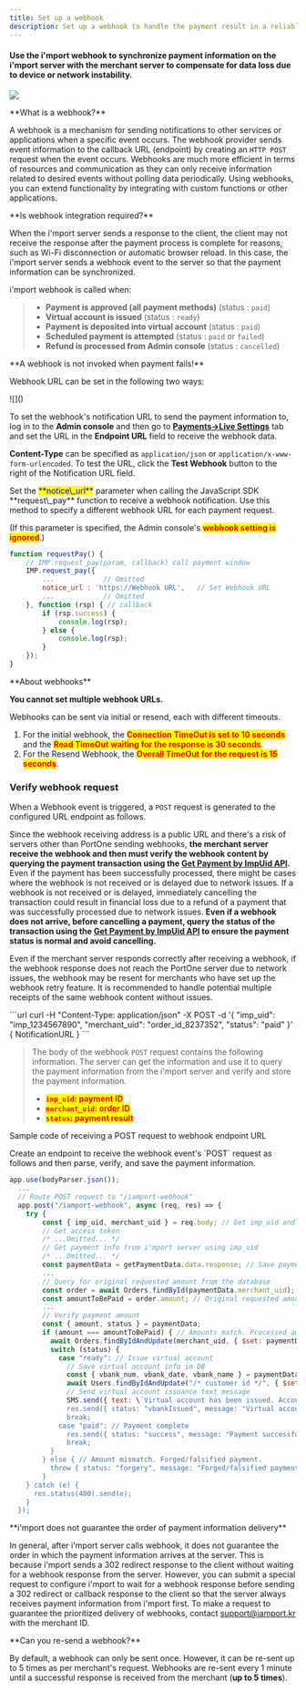 ```yaml
---
title: Set up a webhook
description: Set up a webhook to handle the payment result in a reliable way.
---
```




#### Use the i'mport webhook to synchronize payment information on the i'mport server with the merchant server to compensate for data loss due to device or network instability.

![](</gitbook-assets/en/webhook-service.png>)

<Hint style="info">
**What is a webhook?**

A webhook is a mechanism for sending notifications to other services or applications when a specific event occurs. The webhook provider sends event information to the callback URL (endpoint) by creating an `HTTP POST` request when the event occurs. Webhooks are much more efficient in terms of resources and communication as they can only receive information related to desired events without polling data periodically. Using webhooks, you can extend functionality by integrating with custom functions or other applications.

</Hint>

<Hint style="success">
**Is webhook integration required?**

When the i'mport server sends a response to the client, the client may not receive the response after the payment process is complete for reasons, such as Wi-Fi disconnection or automatic browser reload. In this case, the i'mport server sends a webhook event to the server so that the payment information can be synchronized.

</Hint>

i'mport webhook is called when:

> - **Payment is approved (all payment methods)** (status : `paid`)
> - **Virtual account is issued** (status : `ready`)
> - **Payment is deposited into virtual account** (status : `paid`)
> - **Scheduled payment is attempted** (status : `paid` or `failed`)
> - **Refund is processed from Admin console** (status : `cancelled`)

<Hint style="danger">
**A webhook is not invoked when payment fails!**

</Hint>

Webhook URL can be set in the following two ways:

<Tabs>
<Tab title="Admin console">
![](</gitbook-assets/en/image (213).png>)

To set the webhook's notification URL to send the payment information to, log in to the **Admin console** and then go to [**Payments->Live Settings**](https://admin.iamport.kr/integration?tab=production) tab and set the URL in the **Endpoint URL** field to receive the webhook data.

**Content-Type** can be specified as `application/json` or `application/x-www-form-urlencoded`. To test the URL, click the **Test Webhook** button to the right of the Notification URL field.

</Tab>

<Tab title="Parameter">
Set the <mark style="color:blue;">**notice\_url**</mark> parameter when calling the JavaScript SDK **request\_pay** function to receive a webhook notification. Use this method to specify a different webhook URL for each payment request.

(If this parameter is specified, the Admin console's <mark style="color:red;">**webhook setting is ignored**</mark>.)

```javascript title="client-side"
function requestPay() {
    // IMP.request_pay(param, callback) call payment window
    IMP.request_pay({
        ...            // Omitted
        notice_url : 'https://Webhook URL',   // Set Webhook URL
        ...            // Omitted
    }, function (rsp) { // callback
        if (rsp.success) {
            console.log(rsp);
        } else {
            console.log(rsp);
        }
    });
}
```


</Tab>
</Tabs>

<Hint style="info">
**About webhooks**

**You cannot set multiple webhook URLs.**

Webhooks can be sent via initial or resend, each with different timeouts.

1. For the initial webhook, the <mark style="color:red;">**Connection TimeOut is set to 10 seconds**</mark> and the <mark style="color:red;">**Read TimeOut waiting for the response is 30 seconds**</mark>.
2. For the Resend Webhook, the <mark style="color:red;">**Overall TimeOut for the request is 15 seconds**</mark>.

</Hint>

### Verify webhook request <a href="#webhook" id="webhook"></a>

When a Webhook event is triggered, a `POST` request is generated to the configured URL endpoint as follows.

Since the webhook receiving address is a public URL and there's a risk of servers other than PortOne sending webhooks, **the merchant server receive the webhook and then must verify the webhook content by querying the payment transaction using the [Get Payment by ImpUid API](../api/payment-api/get-payment-api).**
Even if the payment has been successfully processed, there might be cases where the webhook is not received or is delayed due to network issues.
If a webhook is not received or is delayed, immediately cancelling the transaction could result in financial loss due to a refund of a payment that was successfully processed due to network issues.
**Even if a webhook does not arrive, before cancelling a payment, query the status of the transaction using the [Get Payment by ImpUid API](../api/payment-api/get-payment-api) to ensure the payment status is normal and avoid cancelling.**

Even if the merchant server responds correctly after receiving a webhook, if the webhook response does not reach the PortOne server due to network issues, the webhook may be resent for merchants who have set up the webhook retry feature.
It is recommended to handle potential multiple receipts of the same webhook content without issues.

<Tabs>
<Tab title="cURL">
```url
curl -H "Content-Type: application/json" -X POST -d '{ "imp_uid": "imp_1234567890", "merchant_uid": "order_id_8237352", "status": "paid" }' { NotificationURL }
```

</Tab>
</Tabs>

> The body of the webhook `POST` request contains the following information. The server can get the information and use it to query the payment information from the i'mport server and verify and store the payment information.
>
> - <mark style="color:red;">**`imp_uid`**</mark><mark style="color:red;">**: payment ID**</mark>
> - <mark style="color:red;">**`merchant_uid`**</mark><mark style="color:red;">**: order ID**</mark>
> - <mark style="color:red;">**`status`**</mark><mark style="color:red;">**: payment result**</mark>

Sample code of receiving a POST request to webhook endpoint URL

<Tabs>
<Tab title="Node.js">
Create an endpoint to receive the webhook event's `POST` request as follows and then parse, verify, and save the payment information.

```javascript title="server-side"
app.use(bodyParser.json());
  ...
  // Route POST request to "/iamport-webhook"
  app.post("/iamport-webhook", async (req, res) => {
    try {
        const { imp_uid, merchant_uid } = req.body; // Get imp_uid and merchant_uid from req.body
        // Get access token
        /* ...Omitted... */
        // Get payment info from i'mport server using imp_uid
        /* ...Omitted... */
        const paymentData = getPaymentData.data.response; // Save payment info
        ...
        // Query for original requested amount from the database
        const order = await Orders.findById(paymentData.merchant_uid);
        const amountToBePaid = order.amount; // Original requested amount
        ...
        // Verify payment amount
        const { amount, status } = paymentData;
        if (amount === amountToBePaid) { // Amounts match. Processed amount === Original requested amount
          await Orders.findByIdAndUpdate(merchant_uid, { $set: paymentData }); // Save payment info in DB
          switch (status) {
            case "ready": // Issue virtual account
              // Save virtual account info in DB
              const { vbank_num, vbank_date, vbank_name } = paymentData;
              await Users.findByIdAndUpdate("/* customer id */", { $set: { vbank_num, vbank_date, vbank_name }});
              // Send virtual account issuance text message
              SMS.send({ text: \`Virtual account has been issued. Account information \${vbank_num} \${vbank_date} \${vbank_name}\`});
              res.send({ status: "vbankIssued", message: "Virtual account issued successfully" });
              break;
            case "paid": // Payment complete
              res.send({ status: "success", message: "Payment successful." });
              break;
          }
        } else { // Amount mismatch. Forged/falsified payment.
          throw { status: "forgery", message: "Forged/falsified payment attempted" };
        }
    } catch (e) {
      res.status(400).send(e);
    }
  });
```


</Tab>
</Tabs>

<Hint style="danger">
**i'mport does not guarantee the order of payment information delivery**

In general, after i'mport server calls webhook, it does not guarantee the order in which the payment information arrives at the server. This is because i'mport sends a 302 redirect response to the client without waiting for a webhook response from the server. However, you can submit a special request to configure i'mport to wait for a webhook response before sending a 302 redirect or callback response to the client so that the server always receives payment information from i'mport first. To make a request to guarantee the prioritized delivery of webhooks, contact [support@iamport.kr](mailto:support@iamport.kr) with the merchant ID.

</Hint>

<Hint style="info">
**Can you re-send a webhook?**

By default, a webhook can only be sent once. However, it can be re-sent up to 5 times as per merchant's request. Webhooks are re-sent every 1 minute until a successful response is received from the merchant (**up to 5 times**).

</Hint>
